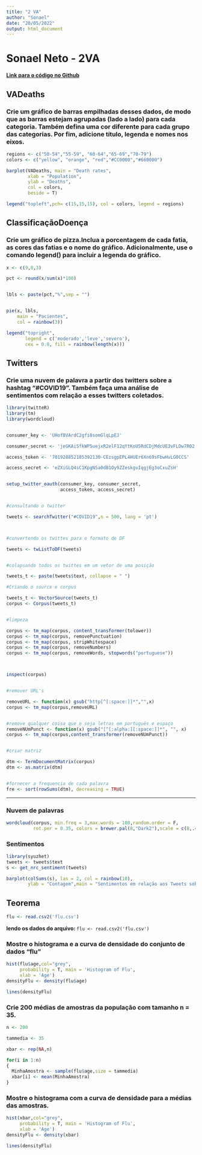 ```yaml
---
title: "2 VA"
author: "Sonael"
date: "20/05/2022"
output: html_document
---
```


# **Sonael Neto - 2VA** {.tabset}

**[Link para o código no Github](https://github.com/Sonael/R/blob/master/2VA.Rmd)**

## VADeaths

### **Crie um gráfico de barras empilhadas desses dados, de modo que as barras estejam agrupadas (lado a lado) para cada categoria. Também defina uma cor diferente para cada grupo das categorias. Por fim, adicione título, legenda e nomes nos eixos.**

```r
regions <- c("50-54","55-59", "60-64","65-69","70-79")
colors <- c("yellow", "orange", "red","#CC0000","#660000")

barplot(VADeaths, main = "Death rates",
        xlab = "Population",
        ylab = "Deaths",
        col = colors,
        beside = T)

legend("topleft",pch= c(15,15,15), col = colors, legend = regions)
```


## ClassificaçãoDoença


### **Crie um gráfico de pizza.Inclua a porcentagem de cada fatia, as cores das fatias e o nome do gráfico. Adicionalmente, use o comando legend() para incluir a legenda do gráfico.**

```r
x <- c(9,8,3)

pct <- round(x/sum(x)*100)


lbls <- paste(pct,"%",sep = "")


pie(x, lbls,
    main = "Pacientes",
    col = rainbow(3))

legend("topright",
       legend = c('moderado','leve','severo'),
       cex = 0.8, fill = rainbow(length(x)))
```

## Twitters

### **Crie uma nuvem de palavra a partir dos twitters sobre a hashtag "#COVID19". Também faça uma análise de sentimentos com relação a esses twitters coletados.**

```r
library(twitteR)
library(tm)
library(wordcloud)


consumer_key <- 'UHofBVArdC2gfi8somGlqLpEJ'

consumer_secret <- 'jeGKAiSfkWP5uejxR2elF12qYtKoU5RdCDjMdcUE3vFLDw7R02'

access_token <- '701928852105392130-CEzsgpEPL4HUEr6Xn69sFbwHvLG0CCS'

access_secret <- 'eZXiGLQ4sC1KpgNSa0dB1Oy9ZZeskgvIqgjEg3oCxuZsH'


setup_twitter_oauth(consumer_key, consumer_secret,
                    access_token, access_secret)


#consultando o twitter

tweets <- searchTwitter("#COVID19",n = 500, lang = 'pt')



#convertendo os twittes para o formato de DF

tweets <- twListToDF(tweets)


#colapsando todos os twittes em um vetor de uma posição

tweets_t <- paste(tweets$text, collapse = " ")

#Criando o source e corpus

tweets_t <- VectorSource(tweets_t)
corpus <- Corpus(tweets_t)


#limpeza

corpus <- tm_map(corpus, content_transformer(tolower))
corpus <- tm_map(corpus, removePunctuation)
corpus <- tm_map(corpus, stripWhitespace)
corpus <- tm_map(corpus, removeNumbers)
corpus <- tm_map(corpus, removeWords, stopwords("portuguese"))



inspect(corpus)


#remover URL's

removeURL <- function(x) gsub("http[^[:space:]]*","",x)
corpus <- tm_map(corpus,removeURL)


#remove qualquer coisa que n seja letras em português e espaço
removeNUmPunct <- function(x) gsub("[^[:alpha:][:space:]]*", "", x)
corpus <- tm_map(corpus,content_transformer(removeNUmPunct))


#criar matriz

dtm <- TermDocumentMatrix(corpus)
dtm <- as.matrix(dtm)


#fornecer a frequencia de cada palavra
fre <- sort(rowSums(dtm), decreasing = TRUE)
```

---

### **Nuvem de palavras**

```r
wordcloud(corpus, min.freq = 3,max.words = 100,random.order = F,
          rot.per = 0.35, colors = brewer.pal(8,"Dark2"),scale = c(8,.4))
```

### **Sentimentos**

```r
library(syuzhet)
tweets <- tweets$text
s <- get_nrc_sentiment(tweets)
```

```r
barplot(colSums(s), las = 2, col = rainbow(10),
        ylab = "Contagem",main = "Sentimentos em relação aos Tweets sobre a #COVID19")
```

## Teorema

```r
flu <- read.csv2('flu.csv')
```

**lendo os dados do arquivo: **
`flu <- read.csv2('flu.csv')`

### **Mostre o histograma e a curva de densidade do conjunto de dados "flu"**

```r
hist(flu$age,col="grey",
     probability = T, main = 'Histogram of Flu',
     xlab = 'Age')
densityFlu <- density(flu$age)

lines(densityFlu)
```

### **Crie 200 médias de amostras da população com tamanho n = 35.**

```r

n <- 200

tammedia <- 35

xbar <- rep(NA,n)

for(i in 1:n)
{
  MinhaAmostra <- sample(flu$age,size = tammedia)
  xbar[i] <- mean(MinhaAmostra)
}

```

### **Mostre o histograma com a curva de densidade para a médias das amostras.**


```r
hist(xbar,col="grey",
     probability = T, main = 'Histogram of Flu',
     xlab = 'Age')
densityFlu <- density(xbar)

lines(densityFlu)
```


